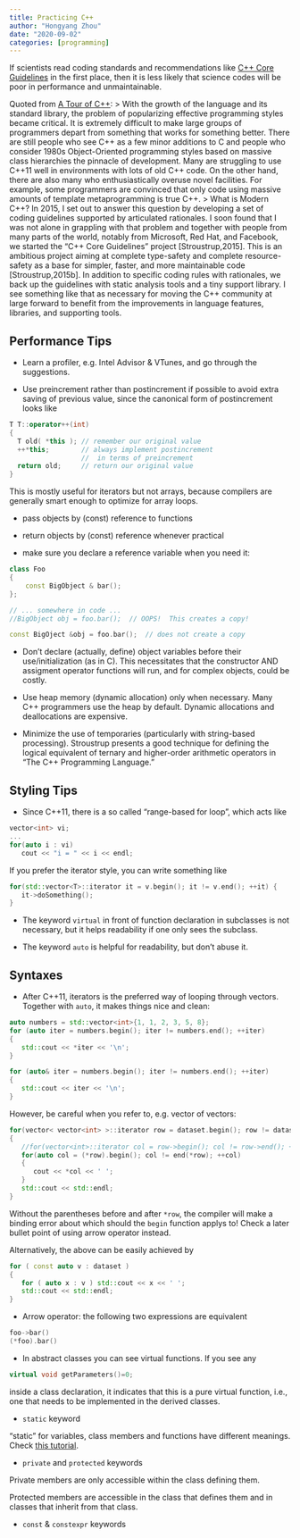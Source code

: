 ```yaml
---
title: Practicing C++
author: "Hongyang Zhou"
date: "2020-09-02"
categories: [programming]
---
```


If scientists read coding standards and recommendations like [C++ Core Guidelines](http://isocpp.github.io/CppCoreGuidelines/CppCoreGuidelines) in the first place, then it is less likely that science codes will be poor in performance and unmaintainable.

Quoted from [A Tour of C++](https://stroustrup.com/tour2.html):
> With the growth of the language and its standard library, the problem of popularizing effective programming styles became critical. It is extremely difficult to make large groups of programmers depart from something that works for something better. There are still people who see C++ as a few minor additions to C and people who consider 1980s Object-Oriented programming styles based on massive class hierarchies the pinnacle of development. Many are struggling to use C++11 well in environments with lots of old C++ code. On the other hand, there are also many who enthusiastically overuse novel facilities. For example, some programmers are convinced that only code using massive amounts of template metaprogramming is true C++.
> What is Modern C++? In 2015, I set out to answer this question by developing a set of coding guidelines supported by articulated rationales. I soon found that I was not alone in grappling with that problem and together with people from many parts of the world, notably from Microsoft, Red Hat, and Facebook, we started the "C++ Core Guidelines" project [Stroustrup,2015]. This is an ambitious project aiming at complete type-safety and complete resource-safety as a base for simpler, faster, and more maintainable code [Stroustrup,2015b]. In addition to specific coding rules with rationales, we back up the guidelines with static analysis tools and a tiny support library. I see something like that as necessary for moving the C++ community at large forward to benefit from the improvements in language features, libraries, and supporting tools.

## Performance Tips

* Learn a profiler, e.g. Intel Advisor & VTunes, and go through the suggestions.

* Use preincrement rather than postincrement if possible to avoid extra saving of previous value, since the canonical form of postincrement looks like
```cpp
T T::operator++(int)
{
  T old( *this ); // remember our original value
  ++*this;        // always implement postincrement
                  //  in terms of preincrement
  return old;     // return our original value
}
```
This is mostly useful for iterators but not arrays, because compilers are generally smart enough to optimize for array loops.

* pass objects by (const) reference to functions

* return objects by (const) reference whenever practical

* make sure you declare a reference variable when you need it:
```cpp
class Foo
{
    const BigObject & bar();
};

// ... somewhere in code ...
//BigObject obj = foo.bar();  // OOPS!  This creates a copy!

const BigOject &obj = foo.bar();  // does not create a copy
```

* Don't declare (actually, define) object variables before their use/initialization (as in C). This necessitates that the constructor AND assigment operator functions will run, and for complex objects, could be costly.

* Use heap memory (dynamic allocation) only when necessary. Many C++ programmers use the heap by default. Dynamic allocations and deallocations are expensive.

* Minimize the use of temporaries (particularly with string-based processing). Stroustrup presents a good technique for defining the logical equivalent of ternary and higher-order arithmetic operators in "The C++ Programming Language."

## Styling Tips

* Since C++11, there is a so called "range-based for loop", which acts like
```cpp
vector<int> vi;
...
for(auto i : vi) 
   cout << "i = " << i << endl;
```

If you prefer the iterator style, you can write something like
```cpp
for(std::vector<T>::iterator it = v.begin(); it != v.end(); ++it) {
   it->doSomething();
}
```

* The keyword `virtual` in front of function declaration in subclasses is not necessary, but it helps readability if one only sees the subclass. 

* The keyword `auto` is helpful for readability, but don't abuse it.

## Syntaxes

* After C++11, iterators is the preferred way of looping through vectors. Together with `auto`, it makes things nice and clean:
```cpp
auto numbers = std::vector<int>{1, 1, 2, 3, 5, 8};
for (auto iter = numbers.begin(); iter != numbers.end(); ++iter)
{
   std::cout << *iter << '\n';
}

for (auto& iter = numbers.begin(); iter != numbers.end(); ++iter)
{
   std::cout << iter << '\n';
}
```
However, be careful when you refer to, e.g. vector of vectors:
```cpp
for(vector< vector<int> >::iterator row = dataset.begin(); row != dataset.end(); ++row)
{
   //for(vector<int>::iterator col = row->begin(); col != row->end(); ++col)
   for(auto col = (*row).begin(); col != end(*row); ++col)
   {
      cout << *col << ' ';
   }
   std::cout << std::endl;
}
```
Without the parentheses before and after `*row`, the compiler will make a binding error about which should the `begin` function applys to!
Check a later bullet point of using arrow operator instead.

Alternatively, the above can be easily achieved by
```cpp
for ( const auto v : dataset )
{
   for ( auto x : v ) std::cout << x << ' ';
   std::cout << std::endl;
}
```

* Arrow operator: the following two expressions are equivalent
```cpp
foo->bar()
(*foo).bar()
```

* In abstract classes you can see virtual functions. If you see any
```cpp
virtual void getParameters()=0;
```
inside a class declaration, it indicates that this is a pure virtual function, i.e., one that needs to be implemented in the derived classes.

* `static` keyword

"static" for variables, class members and functions have different meanings. Check [this tutorial](https://www.geeksforgeeks.org/static-keyword-cpp/).

* `private` and `protected` keywords

Private members are only accessible within the class defining them.

Protected members are accessible in the class that defines them and in classes that inherit from that class.

* `const` & `constexpr` keywords

